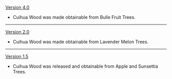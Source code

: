 {{Change History/Header}}
[[Version 4.0]]
* Cuihua Wood was made obtainable from Bulle Fruit Trees.
----
[[Version 2.0]]
* Cuihua Wood was made obtainable from Lavender Melon Trees.
----
[[Version 1.5]]
* Cuihua Wood was released and obtainable from Apple and Sunsettia Trees.
